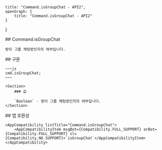 
    title: "Command.isGroupChat - API2",
    openGraph: {
        title: "Command.isGroupChat - API2"
    }
}

<Section>
    ## Command.isGroupChat

    방이 그룹 채팅방인지의 여부입니다.
</Section>
<Section>
    ## 구문

    ~~~js
    cmd.isGroupChat;
    ~~~

    <Section>
        ### 값

        `Boolean` - 방이 그룹 채팅방인지의 여부입니다.
    </Section>
</Section>
<Section>
    ## 앱 호환성

    <AppCompatibility listTitle="Command.isGroupChat">
        <AppCompatibilityItem msgBot={Compatibility.FULL_SUPPORT} arBot={Compatibility.FULL_SUPPORT} sl={Compatibility.NO_SUPPORT}>`isGroupChat`</AppCompatibilityItem>
    </AppCompatibility>
</Section>
